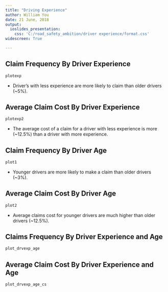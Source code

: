 ```yaml
---
title: "Driving Experience"
author: William You
date: 21 June, 2018
output: 
  ioslides_presentation:
    css: 'C:/road_safety_ambition/driver experience/format.css'
widescreen: True

---
```


## Claim Frequency By Driver Experience{#drvexp}
<style> .image-wrapper p { margin-top: -50px; } #drvexp,#drvexp2,#age1,#age2,#expage,#expage2 { display: flex; }</style>

<div class="image-wrapper">
```r
plotexp

```
</div>
<div >
- Driver's with less experience are more likely to claim than older drivers (~5%).
</div>

## Average Claim Cost By Driver Experience{#drvexp2}

<div class="image-wrapper">
```r

plotexp2

```
</div>

<div>
- The average cost of a claim for a driver with less experience is more (~12.5%) than a driver with more experience.

</div>

## Claim Frequency By Driver Age{#age1}

<div class="image-wrapper">

```r

plot1

```
</div>
- Younger drivers are more likely to make a claim than older drivers (~3%).

## Average Claim Cost By Driver Age{#age2}

<div class="image-wrapper">
```r

plot2

```
</div>

- Average claims cost for younger drivers are much higher than older drivers (~12.5%).

## Claims Frequency By Driver Experience and Age{#expage}

<div class="image-wrapper">
```r

plot_drvexp_age

```
</div>

## Average Claim Cost By Driver Experience and Age{#expage2}

<div class="image-wrapper">
```r

plot_drvexp_age_cs

```
</div>